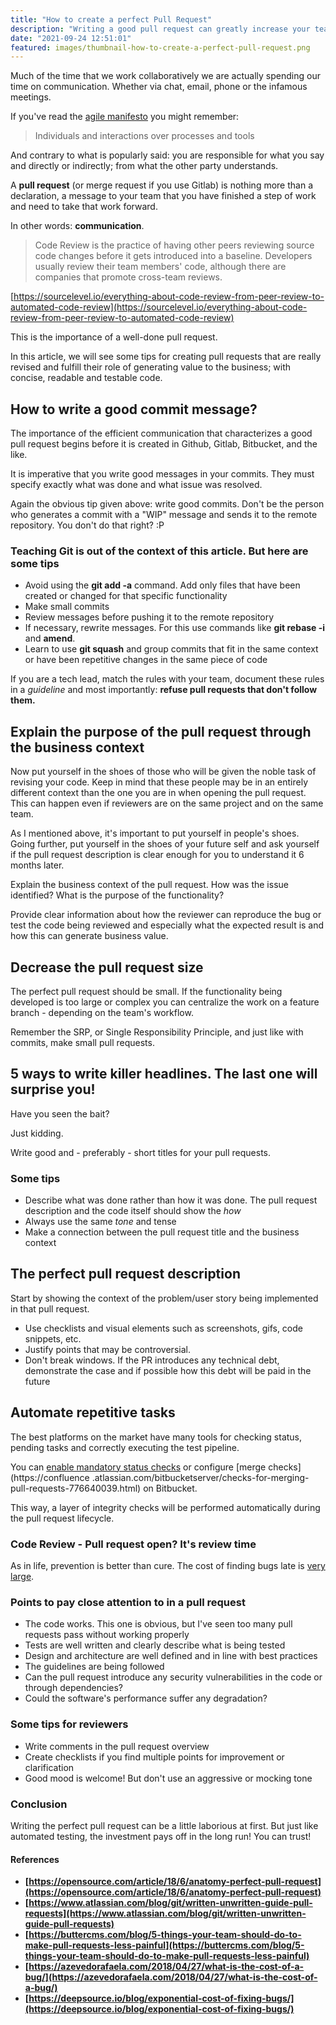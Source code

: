 ```yaml
---
title: "How to create a perfect Pull Request"
description: "Writing a good pull request can greatly increase your team's productivity. Find out how to create the perfect pull request in this article!"
date: "2021-09-24 12:51:01"
featured: images/thumbnail-how-to-create-a-perfect-pull-request.png
---
```


Much of the time that we work collaboratively we are actually spending our time on communication. Whether via chat, email, phone or the infamous meetings.

If you've read the [agile manifesto](https://agilemanifesto.org/) you might remember:

> Individuals and interactions over processes and tools

And contrary to what is popularly said: you are responsible for what you say and directly or indirectly; from what the other party understands.

A **pull request** (or merge request if you use Gitlab) is nothing more than a declaration, a message to your team that you have finished a step of work and need to take that work forward.

In other words: **communication**.

>Code Review is the practice of having other peers reviewing source code changes before it gets introduced into a baseline. Developers usually review their team members' code, although there are companies that promote cross-team reviews.

[https://sourcelevel.io/everything-about-code-review-from-peer-review-to-automated-code-review](https://sourcelevel.io/everything-about-code-review-from-peer-review-to-automated-code-review)

This is the importance of a well-done pull request.

In this article, we will see some tips for creating pull requests that are really revised and fulfill their role of generating value to the business; with concise, readable and testable code.

## How to write a good commit message?

The importance of the efficient communication that characterizes a good pull request begins before it is created in Github, Gitlab, Bitbucket, and the like.

It is imperative that you write good messages in your commits. They must specify exactly what was done and what issue was resolved.

Again the obvious tip given above: write good commits. Don't be the person who generates a commit with a "WIP" message and sends it to the remote repository. You don't do that right? :P

### Teaching Git is out of the context of this article. But here are some tips

* Avoid using the **git add -a** command. Add only files that have been created or changed for that specific functionality
* Make small commits
* Review messages before pushing it to the remote repository
* If necessary, rewrite messages. For this use commands like **git rebase -i** and **amend**.
* Learn to use **git squash** and group commits that fit in the same context or have been repetitive changes in the same piece of code

If you are a tech lead, match the rules with your team, document these rules in a _guideline_ and most importantly: **refuse pull requests that don't follow them.**

## Explain the purpose of the pull request through the business context

Now put yourself in the shoes of those who will be given the noble task of revising your code. Keep in mind that these people may be in an entirely different context than the one you are in when opening the pull request. This can happen even if reviewers are on the same project and on the same team.

As I mentioned above, it's important to put yourself in people's shoes. Going further, put yourself in the shoes of your future self and ask yourself if the pull request description is clear enough for you to understand it 6 months later.

Explain the business context of the pull request. How was the issue identified? What is the purpose of the functionality?

Provide clear information about how the reviewer can reproduce the bug or test the code being reviewed and especially what the expected result is and how this can generate business value.

## Decrease the pull request size

The perfect pull request should be small. If the functionality being developed is too large or complex you can centralize the work on a feature branch - depending on the team's workflow.

Remember the SRP, or Single Responsibility Principle, and just like with commits, make small pull requests.

## 5 ways to write killer headlines. The last one will surprise you!

Have you seen the bait?

Just kidding.

Write good and - preferably - short titles for your pull requests.

### Some tips

* Describe what was done rather than how it was done. The pull request description and the code itself should show the _how_
* Always use the same _tone_ and tense
* Make a connection between the pull request title and the business context

## The perfect pull request description

Start by showing the context of the problem/user story being implemented in that pull request.

* Use checklists and visual elements such as screenshots, gifs, code snippets, etc.
* Justify points that may be controversial.
* Don't break windows. If the PR introduces any technical debt, demonstrate the case and if possible how this debt will be paid in the future

## Automate repetitive tasks

The best platforms on the market have many tools for checking status, pending tasks and correctly executing the test pipeline.

You can [enable mandatory status checks](https://help.github.com/en/github/administering-a-repository/enabling-required-status-checks) or configure [merge checks](https://confluence .atlassian.com/bitbucketserver/checks-for-merging-pull-requests-776640039.html) on Bitbucket.

This way, a layer of integrity checks will be performed automatically during the pull request lifecycle.

### Code Review - Pull request open? It's review time

As in life, prevention is better than cure. The cost of finding bugs late is [very large](https://deepsource.io/blog/exponential-cost-of-fixing-bugs/).

### Points to pay close attention to in a pull request

* The code works. This one is obvious, but I've seen too many pull requests pass without working properly
* Tests are well written and clearly describe what is being tested
* Design and architecture are well defined and in line with best practices
* The guidelines are being followed
* Can the pull request introduce any security vulnerabilities in the code or through dependencies?
* Could the software's performance suffer any degradation?

### Some tips for reviewers

* Write comments in the pull request overview
* Create checklists if you find multiple points for improvement or clarification
* Good mood is welcome! But don't use an aggressive or mocking tone

### Conclusion

Writing the perfect pull request can be a little laborious at first. But just like automated testing, the investment pays off in the long run! You can trust!

#### References

* **[https://opensource.com/article/18/6/anatomy-perfect-pull-request](https://opensource.com/article/18/6/anatomy-perfect-pull-request)**
* **[https://www.atlassian.com/blog/git/written-unwritten-guide-pull-requests](https://www.atlassian.com/blog/git/written-unwritten-guide-pull-requests)**
* **[https://buttercms.com/blog/5-things-your-team-should-do-to-make-pull-requests-less-painful](https://buttercms.com/blog/5-things-your-team-should-do-to-make-pull-requests-less-painful)**
* **[https://azevedorafaela.com/2018/04/27/what-is-the-cost-of-a-bug/](https://azevedorafaela.com/2018/04/27/what-is-the-cost-of-a-bug/)**
* **[https://deepsource.io/blog/exponential-cost-of-fixing-bugs/](https://deepsource.io/blog/exponential-cost-of-fixing-bugs/)**
